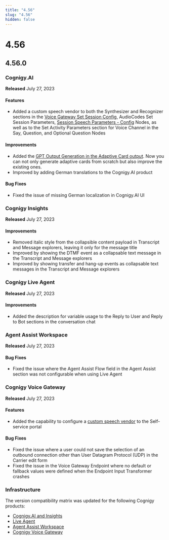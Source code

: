 ```yaml
---
title: "4.56"
slug: "4.56"
hidden: false
---
```



# 4.56

<googleConversationalActionsRemoved />

<compatibilityMatrix />

## 4.56.0

### Cognigy.AI

**Released** July 27, 2023

#### Features

- Added a custom speech vendor to both the Synthesizer and Recognizer sections in the [Voice Gateway Set Session Config](../ai/build/node-reference/voice/voice-gateway/parameter-details.mdx), AudioCodes Set Session Parameters, [Session Speech Parameters - Config](../ai/build/node-reference/voice/generic/session-speech-parameters-config.mdx) Nodes, as well as to the Set Activity Parameters section for Voice Channel in the Say, Question, and Optional Question Nodes

#### Improvements

- Added the [GPT Output Generation in the Adaptive Card output](../ai/build/node-reference/basic/say.mdx). Now you can not only generate adaptive cards from scratch but also improve the existing ones.
- Improved by adding German translations to the Cognigy.AI product

#### Bug Fixes

- Fixed the issue of missing German localization in Cognigy.AI UI

### Cognigy Insights

**Released** July 27, 2023

#### Improvements

- Removed italic style from the collapsible content payload in Transcript and Message explorers, leaving it only for the message title
- Improved by showing the DTMF event as a collapsable text message in the Transcript and Message explorers
- Improved by showing transfer and hang-up events as collapsable text messages in the Transcript and Message explorers

### Cognigy Live Agent

**Released** July 27, 2023

#### Improvements

- Added the description for variable usage to the Reply to User and Reply to Bot sections in the conversation chat

### Agent Assist Workspace

**Released** July 27, 2023

#### Bug Fixes

- Fixed the issue where the Agent Assist Flow field in the Agent Assist section was not configurable when using Live Agent

### Cognigy Voice Gateway

**Released** July 27, 2023

#### Features

- Added the capability to configure a [custom speech vendor](../voice-gateway/webapp/speech-services.mdx#add-a-custom-speech-vendor) to the Self-service portal

#### Bug Fixes

- Fixed the issue where a user could not save the selection of an outbound connection other than User Datagram Protocol (UDP) in the Carrier edit form
- Fixed the issue in the Voice Gateway Endpoint where no default or fallback values were defined when the Endpoint Input Transformer crashes

### Infrastructure

The version compatibility matrix was updated for the following Cognigy products:

- [Cognigy.AI and Insights](../ai/installation/version-compatibility-matrix.mdx)
- [Live Agent](../live-agent/installation/deployment/version-compatibility-matrix.mdx)
- [Agent Assist Workspace](../ai-copilot/installation/version-compatibility-matrix.mdx)
- [Cognigy Voice Gateway](../voice-gateway/installation/version-compatibility-matrix.mdx)
